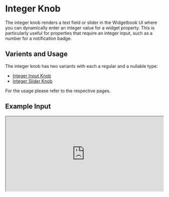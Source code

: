 # Integer Knob

The integer knob renders a text field or slider in the Widgetbook UI where you can dynamically enter an integer value for a widget property. 
This is particularly useful for properties that require an integer input, such as a number for a notification badge.

## Varients and Usage

The integer knob has two variants with each a regular and a nullable type:
- [Integer Input Knob](/knobs/integer/input)
- [Integer Slider Knob](/knobs/integer/slider)

For the usage please refer to the respective pages.

## Example Input

<iframe 
  src="https://preview.widgetbook.io/#/?path=knobpreview/int-input-knob&panels=knobs" 
  width="100%"
  height="240px"
/>

## Example Slider

<iframe 
  src="https://preview.widgetbook.io/#/?path=knobpreview/int-slider-knob&panels=knobs" 
  width="100%"
  height="240px"
/>

## Multi-snapshot Support

Multi-snapshot support allows you to generate multiple screenshots of a single use case with varying values using [KnobsConfigs](/cloud/snapshots/multi-snapshot#multi-snapshot-for-knobs) and [AddonsConfigs](/cloud/snapshots/multi-snapshot#multi-snapshot-for-addons).

<Info>The blow information shows the `IntegerKnobConfig` for the [Integer Input Knob](/knobs/integer/input), but the `IntegerKnobConfig` can be applied to the [Integer Slider Knob](/knobs/integer/slider) as well.</Info>

### Regular integer knob

```dart title="Example: IntegerKnobConfig"
import 'package:flutter/material.dart';
import 'package:widgetbook/widgetbook.dart';
import 'package:widgetbook_annotation/widgetbook_annotation.dart';

@UseCase(
  type: MyWidget,
  name: 'Default',
  cloudKnobsConfigs: { // [!code highlight]
    'No notifications': [IntKnobConfig('count', 0)], // [!code highlight]
    '3 notifications': [IntKnobConfig('count', 3)], // [!code highlight]
    '99+ notifications': [IntKnobConfig('count', 3)], // [!code highlight]
  }, // [!code highlight]
)
Widget buildUseCase(BuildContext context) {
  return MyWidget(
    count: context.knobs.intOrNull.input(label: 'count'),
  );
}
```

### Nullable integer knob

```dart title="Example: NullKnobConfig"
import 'package:flutter/material.dart';
import 'package:widgetbook/widgetbook.dart';
import 'package:widgetbook_annotation/widgetbook_annotation.dart';

@UseCase(
  type: MyWidget,
  name: 'Default',
  cloudKnobsConfigs: { // [!code highlight]
    'Without count': [NullKnobConfig('value')], // [!code highlight]
    'With count': [IntKnobConfig('value', 1)], // [!code highlight]
  }, // [!code highlight]
)
Widget buildUseCase(BuildContext context) {
  return MyWidget(
    count: context.knobs.doubleOrNull.input(label: 'count'),
  );
}
```
